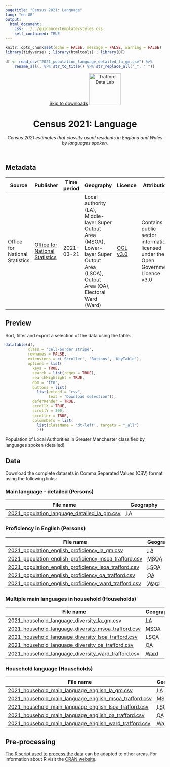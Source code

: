 ```yaml
---
pagetitle: "Census 2021: Language"
lang: "en-GB"
output:
  html_document:
    css: ../../guidance/template/styles.css
    self_contained: TRUE
---
```


```r
knitr::opts_chunk$set(echo = FALSE, message = FALSE, warning = FALSE)
library(tidyverse) ; library(htmltools) ; library(DT) 

df <- read_csv("2021_population_language_detailed_la_gm.csv") %>%
    rename_all(. %>% str_to_title() %>% str_replace_all("_", " "))
```
<header>
<span id="a11yNav"><a href="#downloads" class="themeBlockDark">Skip to downloads</a></span>
<a href="https://www.trafforddatalab.io/data.html"><img src="https://www.trafforddatalab.io/assets/logo/trafforddatalab_logo.svg" alt="Trafford Data Lab" aria-label="Return to Trafford Data Lab data page" width="100" class="traffordDataLabLogo"/></a>

<h1>Census 2021: Language</h1>
*Census 2021 estimates that classify usual residents in England and Wales by languages spoken.*

</header>

<main>
<h2>Metadata</h2>

<table id="metadata" class="table table-condensed">
  <thead>
    <tr class="header">
      <th>Source</th>
      <th>Publisher</th>
      <th>Time period</th>
      <th>Geography</th>
      <th>Licence</th>
      <th>Attribution</th>
      <th>Last updated</th>
    </tr>
  </thead>
  <tr>
    <td>Office for National Statistics</td>
    <td><a href="https://www.ons.gov.uk/census" target="_blank">Office for National Statistics</a></td>
    <td><time datetime="2021-03-21">2021-03-21</time></td>
    <td>Local authority (<abbr>LA<abbr>), Middle-layer Super Output Area (<abbr>MSOA</abbr>), Lower-layer Super Output Area (<abbr>LSOA</abbr>), Output Area (<abbr>OA</abbr>), Electoral Ward (<abbr>Ward</abbr>)</td>
    <td><a href="http://www.nationalarchives.gov.uk/doc/open-government-licence/version/3/" target="_blank">OGL v3.0</a></td>
    <td>Contains public sector information licensed under the Open Government Licence v3.0</td>
    <td><time datetime="2023-03-03">2023-03-03</time></td>
  </tr>
</table>

<h2>Preview</h2>
Sort, filter and export a selection of the data using the table.

```r
datatable(df, 
          class = 'cell-border stripe',
          rownames = FALSE, 
          extensions = c('Scroller', 'Buttons', 'KeyTable'),
          options = list(
            keys = TRUE,
            search = list(regex = TRUE),
            searchHighlight = TRUE,
            dom = 'ftB',
            buttons = list(
              list(extend = "csv", 
                   text = "Download selection")),
            deferRender = TRUE,
            scrollX = TRUE,
            scrollY = 300,
            scroller = TRUE,
            columnDefs = list(
              list(className = 'dt-left', targets = "_all")
              )))
```
<div id="tableFooterTitle">Population of Local Authorities in Greater Manchester classified by languages spoken (detailed)</div>

<h2>Data</h2>
<span id ="downloads">Download the complete datasets in Comma Separated Values (<abbr>CSV</abbr>) format using the following links:</span>

<h3>Main language - detailed (Persons)</h3>
|File name |Geography |
|---|---|
|[2021_population_language_detailed_la_gm.csv](2021_population_language_detailed_la_gm.csv) |<abbr title="Local Authority">LA</abbr> |

<h3>Proficiency in English (Persons)</h3>
|File name |Geography |
|---|---|
|[2021_population_english_proficiency_la_gm.csv](2021_population_english_proficiency_la_gm.csv) |<abbr title="Local Authority">LA</abbr> |
|[2021_population_english_proficiency_msoa_trafford.csv](2021_population_english_proficiency_msoa_trafford.csv) |<abbr title="Middle-layer Super Output Area">MSOA</abbr> |
|[2021_population_english_proficiency_lsoa_trafford.csv](2021_population_english_proficiency_lsoa_trafford.csv) |<abbr title="Lower-layer Super Output Area">LSOA</abbr> |
|[2021_population_english_proficiency_oa_trafford.csv](2021_population_english_proficiency_oa_trafford.csv) |<abbr title="Output Area">OA</abbr> |
|[2021_population_english_proficiency_ward_trafford.csv](2021_population_english_proficiency_ward_trafford.csv) |<abbr title="Electoral Ward">Ward</abbr> |

<h3>Multiple main languages in household (Households)</h3>
|File name |Geography |
|---|---|
|[2021_household_language_diversity_la_gm.csv](2021_household_language_diversity_la_gm.csv) |<abbr title="Local Authority">LA</abbr> |
|[2021_household_language_diversity_msoa_trafford.csv](2021_household_language_diversity_msoa_trafford.csv) |<abbr title="Middle-layer Super Output Area">MSOA</abbr> |
|[2021_household_language_diversity_lsoa_trafford.csv](2021_household_language_diversity_lsoa_trafford.csv) |<abbr title="Lower-layer Super Output Area">LSOA</abbr> |
|[2021_household_language_diversity_oa_trafford.csv](2021_household_language_diversity_oa_trafford.csv) |<abbr title="Output Area">OA</abbr> |
|[2021_household_language_diversity_ward_trafford.csv](2021_household_language_diversity_ward_trafford.csv) |<abbr title="Electoral Ward">Ward</abbr> |

<h3>Household language (Households)</h3>
|File name |Geography |
|---|---|
|[2021_household_main_language_english_la_gm.csv](2021_household_main_language_english_la_gm.csv) |<abbr title="Local Authority">LA</abbr> |
|[2021_household_main_language_english_msoa_trafford.csv](2021_household_main_language_english_msoa_trafford.csv) |<abbr title="Middle-layer Super Output Area">MSOA</abbr> |
|[2021_household_main_language_english_lsoa_trafford.csv](2021_household_main_language_english_lsoa_trafford.csv) |<abbr title="Lower-layer Super Output Area">LSOA</abbr> |
|[2021_household_main_language_english_oa_trafford.csv](2021_household_main_language_english_oa_trafford.csv) |<abbr title="Output Area">OA</abbr> |
|[2021_household_main_language_english_ward_trafford.csv](2021_household_main_language_english_ward_trafford.csv) |<abbr title="Electoral Ward">Ward</abbr> |

<h2>Pre-processing</h2>
[The R script used to process the data](pre-processing.R) can be adapted to other areas. For information about R visit the <a href="https://cran.r-project.org" target="_blank">CRAN website</a>.

</main>

<script>
  // Fixes to dynamic elements created by DataTables to improve accessibility
  var removeElFn = setInterval(removeElement, 1000);
  
  function removeElement() {
    try {
      var el = document.getElementsByClassName("dataTables_scrollBody")[0].childNodes[0];
      el.removeChild(el.childNodes[0]); // Remove unwanted hidden text element from table - causing accessibility alert as it has no label
      
      el.parentNode.setAttribute('tabindex', '0');  // add attribute allowing keyboard users to access scrollable area
      
      clearInterval(removeElFn);  // cancel any further calls to this function as we have completed all actions
    }
    catch(e) {
      // form element 'el' doesn't exist yet so setInterval will call the function again until it does
    }
  }
</script>